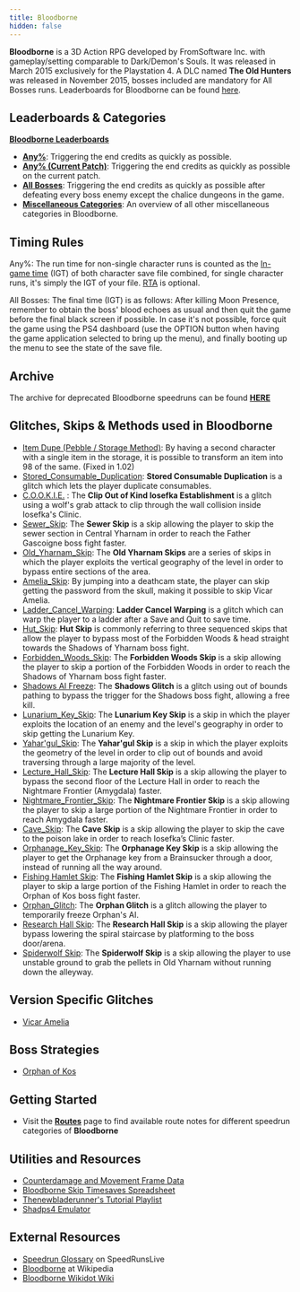 ```yaml
---
title: Bloodborne
hidden: false
---
```

**Bloodborne** is a 3D Action RPG developed by FromSoftware Inc. with gameplay/setting comparable to Dark/Demon's Souls. It was released in March 2015 exclusively for the Playstation 4. A DLC named **The Old Hunters** was released in November 2015, bosses included are mandatory for All Bosses runs. Leaderboards for Bloodborne can be found [here](https://www.speedrun.com/bloodborne).

## Leaderboards & Categories

[**Bloodborne Leaderboards**](https://www.speedrun.com/bloodborne)

- [**Any%**](/bloodborne/any): Triggering the end credits as quickly as possible.
- [**Any% (Current Patch)**](/bloodborne/any-current-patch): Triggering the end credits as quickly as possible on the current patch.
- [**All Bosses**](/bloodborne/all-bosses): Triggering the end credits as quickly as possible after defeating every boss enemy except the chalice dungeons in the game.
- [**Miscellaneous Categories**](/bloodborne/miscellaneous-categories): An overview of all other miscellaneous categories in Bloodborne.

## Timing Rules

Any%: The run time for non-single character runs is counted as the [In-game time](/in-game-time) (IGT) of both character save file combined, for single character runs, it's simply the IGT of your file. [RTA](/real-time-attack) is optional.

All Bosses: The final time (IGT) is as follows: After killing Moon Presence, remember to obtain the boss' blood echoes as usual and then quit the game before the final black screen if possible. In case it's not possible, force quit the game using the PS4 dashboard (use the OPTION button when having the game application selected to bring up the menu), and finally booting up the menu to see the state of the save file.

## Archive

The archive for deprecated Bloodborne speedruns can be found [**HERE**](https://wiki.speedsouls.com/Template:BBArchive)

## Glitches, Skips & Methods used in Bloodborne

- [Item Dupe (Pebble / Storage Method)](/bloodborne/item-dupe-pebble-storage-method): By having a second character with a single item in the storage, it is possible to transform an item into 98 of the same. (Fixed in 1.02)
- [Stored_Consumable_Duplication](/bloodborne/stored-consumable-duplication): **Stored Consumable Duplication** is a glitch which lets the player duplicate consumables.
- [C.O.O.K.I.E.](/bloodborne/c.o.o.k.i.e.)&nbsp;: The **Clip Out of Kind Iosefka Establishment** is a glitch using a wolf's grab attack to clip through the wall collision inside Iosefka's Clinic.
- [Sewer_Skip](/bloodborne/sewer-skip): The **Sewer Skip** is a skip allowing the player to skip the sewer section in Central Yharnam in order to reach the Father Gascoigne boss fight faster.
- [Old_Yharnam_Skip](/bloodborne/old-yharnam-skip): The **Old Yharnam Skips** are a series of skips in which the player exploits the vertical geography of the level in order to bypass entire sections of the area.
- [Amelia_Skip](/bloodborne/amelia-skip): By jumping into a deathcam state, the player can skip getting the password from the skull, making it possible to skip Vicar Amelia.
- [Ladder_Cancel_Warping](/bloodborne/ladder-cancel-warping): **Ladder Cancel Warping** is a glitch which can warp the player to a ladder after a Save and Quit to save time.
- [Hut_Skip](/bloodborne/hut-skip): **Hut Skip** is commonly referring to three sequenced skips that allow the player to bypass most of the Forbidden Woods & head straight towards the Shadows of Yharnam boss fight.
- [Forbidden_Woods_Skip](/bloodborne/forbidden-woods-skip): The **Forbidden Woods Skip** is a skip allowing the player to skip a portion of the Forbidden Woods in order to reach the Shadows of Yharnam boss fight faster.
- [Shadows AI Freeze](/bloodborne/shadows-ai-freeze): The **Shadows Glitch** is a glitch using out of bounds pathing to bypass the trigger for the Shadows boss fight, allowing a free kill.
- [Lunarium_Key_Skip](/bloodborne/lunarium-key-skip): The **Lunarium Key Skip** is a skip in which the player exploits the location of an enemy and the level's geography in order to skip getting the Lunarium Key.
- [Yahar'gul_Skip](/bloodborne/yahargul-skip): The **Yahar'gul Skip** is a skip in which the player exploits the geometry of the level in order to clip out of bounds and avoid traversing through a large majority of the level.
- [Lecture_Hall_Skip](/bloodborne/lecture-hall-skip): The **Lecture Hall Skip** is a skip allowing the player to bypass the second floor of the Lecture Hall in order to reach the Nightmare Frontier (Amygdala) faster.
- [Nightmare_Frontier_Skip](/bloodborne/nightmare-frontier-skip): The **Nightmare Frontier Skip** is a skip allowing the player to skip a large portion of the Nightmare Frontier in order to reach Amygdala faster.
- [Cave_Skip](/bloodborne/cave-skip): The **Cave Skip** is a skip allowing the player to skip the cave to the poison lake in order to reach Iosefka’s Clinic faster.
- [Orphanage_Key_Skip](/bloodborne/orphanage-key-skip): The **Orphanage Key Skip** is a skip allowing the player to get the Orphanage key from a Brainsucker through a door, instead of running all the way around.
- [Fishing Hamlet Skip](/bloodborne/fishing-hamlet-skip): The **Fishing Hamlet Skip** is a skip allowing the player to skip a large portion of the Fishing Hamlet in order to reach the Orphan of Kos boss fight faster.
- [Orphan_Glitch](/bloodborne/orphan-glitch): The **Orphan Glitch** is a glitch allowing the player to temporarily freeze Orphan's AI.
- [Research Hall Skip](/bloodborne/research-hall-skip): The **Research Hall Skip** is a skip allowing the player bypass lowering the spiral staircase by platforming to the boss door/arena.
- [Spiderwolf Skip](/bloodborne/spiderwolf-skip): The **Spiderwolf Skip** is a skip allowing the player to use unstable ground to grab the pellets in Old Yharnam without running down the alleyway.

## Version Specific Glitches

- [Vicar Amelia](/bloodborne/vicar-amelia)

## Boss Strategies

- [Orphan of Kos](/bloodborne/orphan-of-kos)

## Getting Started

- Visit the [**Routes**](/bloodborne/routes) page to find available route notes for different speedrun categories of **Bloodborne**

## Utilities and Resources

- [Counterdamage and Movement Frame Data](https://docs.google.com/spreadsheets/d/1y7PPtSDXXbe1_PZ23kL3tfF-PXTpBkbW8Bh4ZXng_FA/edit#gid=1270842485)
- [Bloodborne Skip Timesaves Spreadsheet](https://docs.google.com/spreadsheets/d/1uhHq2BPPR1u8UP81AeoEMtqjX7baGiqbwpFsTTVtviU/edit#gid=0)
- [Thenewbladerunner's Tutorial Playlist](https://youtube.com/playlist?list=PL74xykzOHmnBSKXt1Qlc17y5n34fVsAB2&si=hxHgUdEg8TMmSiS8)
- [Shadps4 Emulator](https://soulsspeedruns.com/bloodborne/shadps4-emulator)

## External Resources

- [Speedrun Glossary](http://www.speedrunslive.com/faq/glossary) on SpeedRunsLive
- [Bloodborne](https://en.wikipedia.org/wiki/Bloodborne) at Wikipedia
- [Bloodborne Wikidot Wiki](https://bloodborne.wikidot.com)
